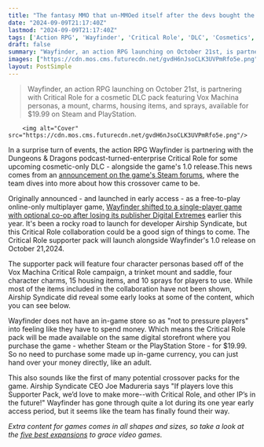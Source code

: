 ```yaml
---
title: "The fantasy MMO that un-MMOed itself after the devs bought the rights back is relaunching as a co-op RPG with D&D show Critical Role on board"
date: "2024-09-09T21:17:40Z"
lastmod: "2024-09-09T21:17:40Z"
tags: ['Action RPG', 'Wayfinder', 'Critical Role', 'DLC', 'Cosmetics', 'Steam', 'PlayStation', 'Single-player', 'Co-op']
draft: false
summary: "Wayfinder, an action RPG launching on October 21st, is partnering with Critical Role for a cosmetic DLC pack featuring Vox Machina personas, a mount, charms, housing items, and sprays, available for $19.99 on Steam and PlayStation."
images: ["https://cdn.mos.cms.futurecdn.net/gvdH6nJsoCLK3UVPmRfo5e.png"]
layout: PostSimple
---
```

> Wayfinder, an action RPG launching on October 21st, is partnering with Critical Role for a cosmetic DLC pack featuring Vox Machina personas, a mount, charms, housing items, and sprays, available for $19.99 on Steam and PlayStation.


        <img alt="Cover" src="https://cdn.mos.cms.futurecdn.net/gvdH6nJsoCLK3UVPmRfo5e.png"/>
        
In a surprise turn of events, the action RPG Wayfinder is partnering with the Dungeons & Dragons podcast-turned-enterprise Critical Role for some upcoming cosmetic-only DLC - alongside the game's 1.0 release.This news comes from an [announcement on the game's Steam forums](https://store.steampowered.com/news/app/1171690/view/4607833411866577817?l=english), where the team dives into more about how this crossover came to be.  

Originally announced - and launched in early access - as a free-to-play online-only multiplayer game, [Wayfinder shifted to a single-player game with optional co-op after losing its publisher Digital Extremes](https://www.gamesradar.com/games/mmo/fantasy-mmo-gets-removed-from-sale-by-devs-buying-back-the-rights-so-that-they-can-take-out-microtransactions-and-effectively-un-mmo-their-mmo/) earlier this year. It's been a rocky road to launch for developer Airship Syndicate, but this Critical Role collaboration could be a good sign of things to come. The Critical Role supporter pack will launch alongside Wayfinder's 1.0 release on October 21,2024.

The supporter pack will feature four character personas based off of the Vox Machina Critical Role campaign, a trinket mount and saddle, four character charms, 15 housing items, and 10 sprays for players to use. While most of the items included in the collaboration have not been shown, Airship Syndicate did reveal some early looks at some of the content, which you can see below.

Wayfinder does not have an in-game store so as "not to pressure players" into feeling like they have to spend money. Which means the Critical Role pack will be made available on the same digital storefront where you purchase the game - whether Steam or the PlayStation Store - for $19.99. So no need to purchase some made up in-game currency, you can just hand over your money directly, like an adult.  

This also sounds like the first of many potential crossover packs for the game. Airship Syndicate CEO Joe Madureria says "If players love this Supporter Pack, we’d love to make more--with Critical Role, and other IP’s in the future!" Wayfinder has gone through quite a lot during its one year early access period, but it seems like the team has finally found their way. 

*Extra content for games comes in all shapes and sizes, so take a look at the *[<em>five best expansions</em>](https://www.gamesradar.com/games/action-rpg/there-are-5-expansions-that-changed-the-face-of-video-games-heres-why-shadow-of-the-erdtree-is-one-of-them/)* to grace video games.*
        